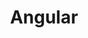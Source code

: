 ---
title: Angular
description: Accessible, mobile friendly, modern UI components.
color: "angular"
---
